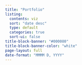 ```yaml
---
title: "Portfolio"
listing:
  contents: viz
  sort: "date desc"
  type: default
  categories: true
  sort-ui: false
title-block-banner: "#000080"
title-block-banner-color: "white"
page-layout: full
date-format: "MMMM D, YYYY"
---
```

